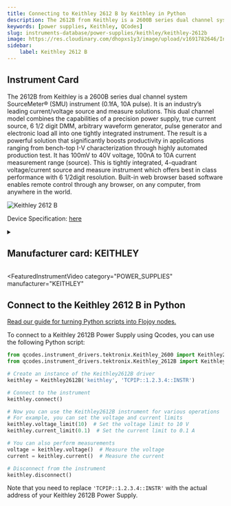 ```yaml
---
title: Connecting to Keithley 2612 B by Keithley in Python
description: The 2612B from Keithley is a 2600B series dual channel system SourceMeter® (SMU) instrument (0.1fA, 10A pulse). It is an industry’s leading current/voltage source and measure solutions. This dual channel model combines the capabilities of a precision power supply, true current source, 6 1/2 digit DMM, arbitrary waveform generator, pulse generator and electronic load all into one tightly integrated instrument. The result is a powerful solution that significantly boosts productivity in applications ranging from bench-top I-V characterization through highly automated production test. It has 100mV to 40V voltage, 100nA to 10A current measurement range (source). This is tightly integrated, 4-quadrant voltage/current source and measure instrument which offers best in class performance with 6 1/2digit resolution. Built-in web browser based software enables remote control through any browser, on any computer, from anywhere in the world.
keywords: [power supplies, Keithley, QCodes] 
slug: instruments-database/power-supplies/keithley/keithley-2612b 
image: https://res.cloudinary.com/dhopxs1y3/image/upload/v1691782646/Instruments/Power%20Supplies/Keithley-2612B/Keithley-2612B.webp
sidebar:
    label: Keithley 2612 B 
---
```



## Instrument Card

The 2612B from Keithley is a 2600B series dual channel system SourceMeter® (SMU) instrument (0.1fA, 10A pulse). It is an industry’s leading current/voltage source and measure solutions. This dual channel model combines the capabilities of a precision power supply, true current source, 6 1/2 digit DMM, arbitrary waveform generator, pulse generator and electronic load all into one tightly integrated instrument. The result is a powerful solution that significantly boosts productivity in applications ranging from bench-top I-V characterization through highly automated production test. It has 100mV to 40V voltage, 100nA to 10A current measurement range (source). This is tightly integrated, 4-quadrant voltage/current source and measure instrument which offers best in class performance with 6 1/2digit resolution. Built-in web browser based software enables remote control through any browser, on any computer, from anywhere in the world.

![Keithley 2612 B](https://res.cloudinary.com/dhopxs1y3/image/upload/v1691782646/Instruments/Power%20Supplies/Keithley-2612B/Keithley-2612B.webp)

Device Specification: [here](https://www.testequipmenthq.com/datasheets/KEITHLEY-2612B-Datasheet.pdf)

<details style={{ marginTop: "15px"}}>
<summary><h2 style={{display:'inline'}}>Manufacturer card: KEITHLEY</h2></summary>

![KEITHLEY](https://res.cloudinary.com/dhopxs1y3/image/upload/v1692806202/Instruments/Vendor%20Logos/Keithley.png)

Keithley Instruments is a measurement and instrument company headquartered in Solon, Ohio, that develops, manufactures, markets, and sells data acquisition products, as well as complete systems for high-volume production and assembly testing.

- Headquarters: Cleveland, Ohio, United States
- Yearly Revenue (millions, USD): 110.6
- Vendor Website: [here](https://www.tek.com/en)

</details>


<FeaturedInstrumentVideo
  category="POWER_SUPPLIES"
  manufacturer="KEITHLEY"
></FeaturedInstrumentVideo>

## Connect to the Keithley 2612 B in Python

[Read our guide for turning Python scripts into Flojoy nodes.](https://docs.flojoy.ai/contribution/blocks/custom-flojoy-block/)


<Tabs>

<TabItem value="Flojoy" label="Flojoy" className="flojoy-instrument-tabs">

<NodeCardCollection category='POWER_SUPPLIES' manufacturer='KEITHLEY'></NodeCardCollection>

</TabItem>
<TabItem value="QCodes" label="QCodes">

To connect to a Keithley 2612B Power Supply using Qcodes, you can use the following Python script:

```python
from qcodes.instrument_drivers.tektronix.Keithley_2600 import Keithley2600
from qcodes.instrument_drivers.tektronix.Keithley_2612B import Keithley2612B

# Create an instance of the Keithley2612B driver
keithley = Keithley2612B('keithley', 'TCPIP::1.2.3.4::INSTR')

# Connect to the instrument
keithley.connect()

# Now you can use the Keithley2612B instrument for various operations
# For example, you can set the voltage and current limits
keithley.voltage_limit(10)  # Set the voltage limit to 10 V
keithley.current_limit(0.1)  # Set the current limit to 0.1 A

# You can also perform measurements
voltage = keithley.voltage()  # Measure the voltage
current = keithley.current()  # Measure the current

# Disconnect from the instrument
keithley.disconnect()
```

Note that you need to replace `'TCPIP::1.2.3.4::INSTR'` with the actual address of your Keithley 2612B Power Supply.

</TabItem>
</Tabs>
